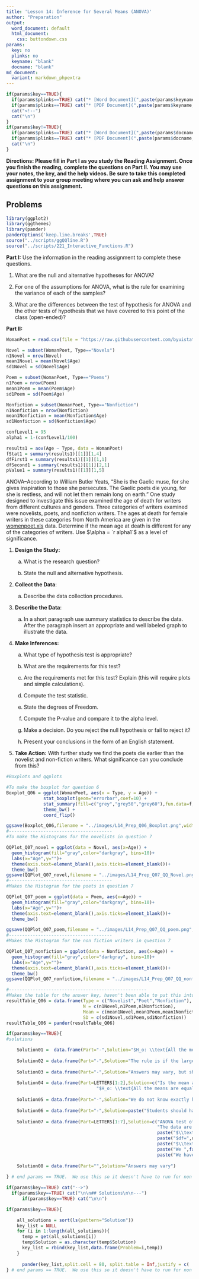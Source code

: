 ```yaml
---
title: 'Lesson 14: Inference for Several Means (ANOVA)'
author: "Preparation"
output:
  word_document: default
  html_document:
    css: buttondown.css
params:
  key: no
  plinks: no
  keyname: "blank"
  docname: "blank"
md_document:
  variant: markdown_phpextra
---
```


```r
if(params$key==TRUE){
  if(params$plinks==TRUE) cat("* [Word Document](",paste(params$keyname,"docx",sep="."),")\n")
  if(params$plinks==TRUE) cat("* [PDF Document](",paste(params$keyname,"pdf",sep="."),")\n")
  cat("<!--")
  cat("\n")
} 
if(params$key!=TRUE){
  if(params$plinks==TRUE) cat("* [Word Document](",paste(params$docname,"docx",sep="."),")\n")
  if(params$plinks==TRUE) cat("* [PDF Document](",paste(params$docname,"pdf",sep="."),")\n")
  cat("\n")
}
```

**Directions: Please fill in Part I as you study the Reading Assignment. Once you finish the reading, complete the questions on Part II. You may use your notes, the key, and the help videos. Be sure to take this completed assignment to your group meeting where you can ask and help answer questions on this assignment.**

## Problems

```r
library(ggplot2)
library(ggthemes)
library(pander)
panderOptions('keep.line.breaks',TRUE)
source("../scripts/ggQQline.R")
source("../scripts/221_Interactive_Functions.R")
```

**Part I:**  Use the information in the reading assignment to complete these questions.
   
1. What are the null and alternative hypotheses for ANOVA?

2. For one of the assumptions for ANOVA, what is the rule for examining the variance of each of the samples?

3. What are the differences between the test of hypothesis for ANOVA and the other tests of hypothesis that we have covered to this point of the class (open-ended)?
 

**Part II:**  

```r
WomanPoet = read.csv(file = "https://raw.githubusercontent.com/byuistats/data/master/womenpoet/womenpoet.csv", header = TRUE, stringsAsFactors = FALSE)

Novel = subset(WomanPoet, Type=="Novels")
n1Novel = nrow(Novel)
mean1Novel = mean(Novel$Age)
sd1Novel = sd(Novel$Age)

Poem = subset(WomanPoet, Type=="Poems")
n1Poem = nrow(Poem)
mean1Poem = mean(Poem$Age)
sd1Poem = sd(Poem$Age)

Nonfiction = subset(WomanPoet, Type=="Nonfiction")
n1Nonfiction = nrow(Nonfiction)
mean1Nonfiction = mean(Nonfiction$Age)
sd1Nonfiction = sd(Nonfiction$Age)

confLevel1 = 95
alpha1 = 1-(confLevel1/100)

results1 = aov(Age ~ Type, data = WomanPoet)
fStat1 = summary(results1)[[1]][1,4]
dfFirst1 = summary(results1)[[1]][1,1]
dfSecond1 = summary(results1)[[1]][2,1]
pValue1 = summary(results1)[[1]][1,5]

```

ANOVA--According to William Butler Yeats, "She is the Gaelic muse, for she gives inspiration to those she persecutes. The Gaelic poets die young, for she is restless, and will not let them remain long on earth." One study designed to investigate this issue examined the age of death for writers from different cultures and genders.  Three categories of writers examined were novelists, poets, and nonfiction writers. The ages at death for female writers in these categories from North America are given in the [womenpoet.xls](https://byuistats.github.io/BYUI_M221_Book/Data/womenpoet.xls) data.  Determine if the mean age at death is different for any of the categories of writers.  Use $\alpha = `r alpha1`$ as a level of significance.

1. **Design the Study:**

    a. What is the research question?

    b. State the null and alternative hypothesis.

2. **Collect the Data**:

    a. Describe the data collection procedures.

3. **Describe the Data**:

    a. In a short paragraph use summary statistics to describe the data.  After the paragraph insert an appropriate and well labeled graph to illustrate the data.  

4. **Make Inferences:**

    a. What type of hypothesis test is appropriate?

    b. What are the requirements for this test?

    c. Are the requirements met for this test?  Explain (this will require plots and simple calculations).

    d. Compute the test statistic.

    e. State the degrees of Freedom.

    f. Compute the P-value and compare it to the alpha level.

    g. Make a decision.  Do you reject the null hypothesis or fail to reject it?

    h. Present your conclusions in the form of an English statement.


5. **Take Action:**  With further study we find the poets die earlier than the novelist and non-fiction writers.  What significance can you conclude from this?  

```r
#Boxplots and qqplots

#To make the boxplot for question 6
Boxplot_Q06 = ggplot(WomanPoet, aes(x = Type, y = Age)) + 
              stat_boxplot(geom="errorbar",coef=10) +
              stat_summary(fill=c("grey","grey50","grey60"),fun.data=f,geom="boxplot") +
              theme_bw() + 
              coord_flip()

ggsave(Boxplot_Q06,filename = "../images/L14_Prep_Q06_Boxplot.png",width = 2.75,height = 2.25)  
#---------------------------------------
#To make the Histograms for the novelists in question 7

QQPlot_Q07_novel = ggplot(data = Novel, aes(x=Age)) + 
  geom_histogram(fill="gray",color="darkgray", bins=10)+
  labs(x="Age",y="")+
  theme(axis.text=element_blank(),axis.ticks=element_blank())+
  theme_bw()
ggsave(QQPlot_Q07_novel,filename = "../images/L14_Prep_Q07_QQ_Novel.png",width = 3.75,height = 3.00)
#---------------------------------------
#Makes the Histogram for the poets in question 7

QQPlot_Q07_poem = ggplot(data = Poem, aes(x=Age)) + 
  geom_histogram(fill="gray",color="darkgray", bins=10)+
  labs(x="Age",y="")+
  theme(axis.text=element_blank(),axis.ticks=element_blank())+
  theme_bw()

ggsave(QQPlot_Q07_poem,filename = "../images/L14_Prep_Q07_QQ_poem.png",width = 3.75,height = 3.00)
#---------------------------------------
#Makes the Histogram for the non fiction writers in question 7

QQPlot_Q07_nonfiction = ggplot(data = Nonfiction, aes(x=Age)) + 
  geom_histogram(fill="gray",color="darkgray", bins=10)+
  labs(x="Age",y="")+
  theme(axis.text=element_blank(),axis.ticks=element_blank())+
  theme_bw()
ggsave(QQPlot_Q07_nonfiction,filename = "../images/L14_Prep_Q07_QQ_nonfiction.png",width = 3.75,height = 3.00)

#----------------------------------------------------
#Makes the table for the answer key, haven't been able to put this into the answer key
resultTable_Q06 = data.frame(Type = c("Novelist","Poet","Nonfiction"),
                             N = c(n1Novel,n1Poem,n1Nonfiction),
                             Mean = c(mean1Novel,mean1Poem,mean1Nonfiction),
                             SD = c(sd1Novel,sd1Poem,sd1Nonfiction))
resultTable_Q06 = pander(resultTable_Q06)
```


```r
if(params$key==TRUE){
#solutions

    Solution01 =  data.frame(Part="-",Solution="$H_o: \\text{All the means are equal}$ \\\n $H_a: \\text{One or more of the means differs from the others}$")
    
    Solution02 = data.frame(Part="-",Solution="The rule is if the largest variance is not four times the smallest variance, then we will conclude that the variances are equal.")
    
    Solution03 = data.frame(Part="-",Solution="Answers may vary, but should include that we are now dealing with more than 2 means.")
    
    Solution04 = data.frame(Part=LETTERS[1:2],Solution=c("Is the mean age at death different from any of the three categories of writers (novelists, poets, and nonfictions writers).",
                                  "$H_o: \\text{All the means are equal}$ \\\n $H_a: \\text{One or more of the means differs from the others}$"))
    
    Solution05 = data.frame(Part="-",Solution="We do not know exactly how the data was collected, we only know that they looked at the ages at death for female writers in North America.")
    
    Solution06 = data.frame(Part="-",Solution=paste("Students should have a paragraph that includes the following summary statistics. \\\n **Novelist:** $n = ",n1Novel,"$, $\\bar{x} = ",round(mean1Novel,3),"$, $s = ",round(sd1Novel,3),"$ \\\n **Poets:** $n = ",n1Poem,"$, $\\bar{x} = ",round(mean1Poem,3),"$, $s = ",round(sd1Poem,3),"$ \\\n **Nonfiction:** $n = ",n1Nonfiction,"$, $\\bar{x} = ",round(mean1Nonfiction,3),"$, $s = ",round(sd1Nonfiction,3),"$ \\\n They should also include boxplots for each sample as their graphs. \\\n ![boxplot](../images/L14_Prep_Q06_Boxplot.png)",sep = "")) 
    
    Solution07 = data.frame(Part=LETTERS[1:7],Solution=c("ANOVA test of several means.",
                                                         "The data are normally distributed for each group:  Note that the requirement is not that the sample means are normal, but that the data themselves are normal; so, the large sample size in groups 1 and 2 do not allow us to assume that the normality assumption is met. This means you need to do a qq-plot for each of the groups. The qq-plots show that the groups are not perfectly normal, but they are probably close enough to proceed with ANOVA. \\\n ![qqplot1](../images/L14_Prep_Q07_QQ_Novel.png) \\\n ![qqplot2](../images/L14_Prep_Q07_QQ_poem.png) \\\n ![qqplot3](../images/L14_Prep_Q07_QQ_nonfiction.png) \\\n The variances for each group are equal: 299.186 is not four times 170.354 so we assume that the variances are equal.",
                                                         paste("$\\text{F statistic}=",round(fStat1,3),"$",sep = ""),
                                                         paste("$df=",dfFirst1,", ",dfSecond1,"$",sep = ""),
                                                         paste("$\\text{P-value} =", round(pValue1,3),"<",alpha1,"$",sep = ""),
                                                         paste("We ",failOrNot(pValue1,alpha1),sep=""),
                                                         paste("We have ",sufficientOrNot(failOrNot(pValue1,alpha1))," evidence to say that at least one of the mean ages of death of writers is different from the rest of the mean death ages for the other categories of writers.")))
    
    Solution08 = data.frame(Part="",Solution="Answers may vary")
    
} # end params == TRUE.  We use this so it doesn't have to run for non answer key path. 
```    
    

```r
if(params$key==TRUE) cat("-->")
  if(params$key==TRUE) cat("\n\n## Solutions\n\n---")
      if(params$key==TRUE) cat("\n\n")
```



```r
if(params$key==TRUE){

    all_solutions = sort(ls(pattern="Solution"))
    key_list = NULL
    for (i in 1:length(all_solutions)){
      temp = get(all_solutions[i])
      temp$Solution = as.character(temp$Solution)
      key_list = rbind(key_list,data.frame(Problem=i,temp))
    }
    
      pander(key_list,split.cell = 80, split.table = Inf,justify = c( 'center', 'left',"left"))
} # end params == TRUE.  We use this so it doesn't have to run for non answer key path.

```


